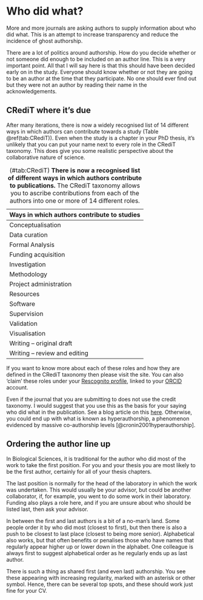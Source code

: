 # Who did what? {#credit}

More and more journals are asking authors to supply information about who did what. This is an attempt to increase transparency and reduce the incidence of ghost authorship.

There are a lot of politics around authorship. How do you decide whether or not someone did enough to be included on an author line. This is a very important point. All that I will say here is that this should have been decided early on in the study. Everyone should know whether or not they are going to be an author at the time that they participate. No one should ever find out but they were not an author by reading their name in the acknowledgements.  

## CRediT where it’s due

After many iterations, there is now a widely recognised list of 14 different ways in which authors can contribute towards a study (Table \@ref(tab:CRediT)). Even when the study is a chapter in your PhD thesis, it's unlikely that you can put your name next to every role in the CRediT taxonomy. This does give you some realistic perspective about the collaborative nature of science.

Table: (\#tab:CRediT) **There is now a recognised list of different ways in which authors contribute to publications.** The CRediT taxonomy allows you to ascribe contributions from each of the authors into one or more of 14 different roles.

| **Ways in which authors contribute to studies** |
|------|
| Conceptualisation | 
| Data curation |
| Formal Analysis |
| Funding acquisition |
| Investigation |
| Methodology |
| Project administration |
| Resources |
| Software |
| Supervision |
| Validation |
| Visualisation |
| Writing – original draft |
| Writing – review and editing |

If you want to know more about each of these roles and how they are defined in the CRediT taxonomy then please visit the site. You can also ‘claim’ these roles under your [Rescognito profile](https://rescognito.com/), linked to your [ORCID](#ORCID) account. 

Even if the journal that you are submitting to does not use the credit taxonomy. I would suggest that you use this as the basis for your saying who did what in the publication. See a blog article on this [here](http://crosstalk.cell.com/blog/giving-authors-the-credit-they-deserve). Otherwise, you could end up with what is known as hyperauthorship, a phenomenon evidenced by massive co-authorship levels [@cronin2001hyperauthorship].

## Ordering the author line up 
In Biological Sciences, it is traditional for the author who did most of the work to take the first position. For you and your thesis you are most likely to be the first author, certainly for all of your thesis chapters. 

The last position is normally for the head of the laboratory in which the work was undertaken. This would usually be your advisor, but could be another collaborator, if, for example, you went to do some work in their laboratory. Funding also plays a role here, and if you are unsure about who should be listed last, then ask your advisor.

In between the first and last authors is a bit of a no-man's land. Some people order it by who did most (closest to first), but then there is also a push to be closest to last place (closest to being more senior). Alphabetical also works, but that often benefits or penalises those who have names that regularly appear higher up or lower down in the alphabet. One colleague is always first to suggest alphabetical order as he regularly ends up as last author.

There is such a thing as shared first (and even last) authorship. You see these appearing with increasing regularity, marked with an asterisk or other symbol. Hence, there can be several top spots, and these should work just fine for your CV. 
